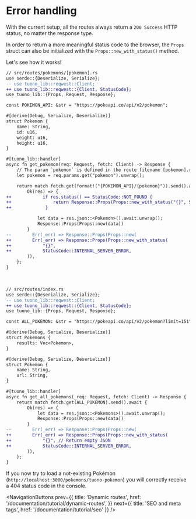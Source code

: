 
<MetaTags 
  title="Tuono - Error handling"
  canonical="https://tuono.dev/documentation/tutorial/error-handling"
  description="Learn how to handle the server side error on your Tuono project"
/>


<Breadcrumbs>
  <Element label="Tutorial" href="/documentation/tutorial" />
  <Element label="Error handling" />
</Breadcrumbs>

# Error handling

With the current setup, all the routes always return a `200 Success` HTTP status, no matter the response type.

In order to return a more meaningful status code to the browser, the `Props` struct can also be initialized with the
`Props::new_with_status()` method.

Let's see how it works!

```diff
// src/routes/pokemons/[pokemon].rs
use serde::{Deserialize, Serialize};
-- use tuono_lib::reqwest::Client;
++ use tuono_lib::reqwest::{Client, StatusCode};
use tuono_lib::{Props, Request, Response};

const POKEMON_API: &str = "https://pokeapi.co/api/v2/pokemon";

#[derive(Debug, Serialize, Deserialize)]
struct Pokemon {
    name: String,
    id: u16,
    weight: u16,
    height: u16,
}

#[tuono_lib::handler]
async fn get_pokemon(req: Request, fetch: Client) -> Response {
    // The param `pokemon` is defined in the route filename [pokemon].rs
    let pokemon = req.params.get("pokemon").unwrap();

    return match fetch.get(format!("{POKEMON_API}/{pokemon}")).send().await {
        Ok(res) => {
++            if res.status() == StatusCode::NOT_FOUND {
++                return Response::Props(Props::new_with_status("{}", StatusCode::NOT_FOUND));
++             }

            let data = res.json::<Pokemon>().await.unwrap();
            Response::Props(Props::new(data))
        }
--        Err(_err) => Response::Props(Props::new(
++        Err(_err) => Response::Props(Props::new_with_status(
++            "{}",
++            StatusCode::INTERNAL_SERVER_ERROR,
        )),
    };
}
```

<br />

```diff
// src/routes/index.rs
use serde::{Deserialize, Serialize};
-- use tuono_lib::reqwest::Client;
++ use tuono_lib::reqwest::{Client, StatusCode};
use tuono_lib::{Props, Request, Response};

const ALL_POKEMON: &str = "https://pokeapi.co/api/v2/pokemon?limit=151";

#[derive(Debug, Serialize, Deserialize)]
struct Pokemons {
    results: Vec<Pokemon>,
}

#[derive(Debug, Serialize, Deserialize)]
struct Pokemon {
    name: String,
    url: String,
}

#[tuono_lib::handler]
async fn get_all_pokemons(_req: Request, fetch: Client) -> Response {
    return match fetch.get(ALL_POKEMON).send().await {
        Ok(res) => {
            let data = res.json::<Pokemons>().await.unwrap();
            Response::Props(Props::new(data))
        }
--        Err(_err) => Response::Props(Props::new(
++        Err(_err) => Response::Props(Props::new_with_status(
++            "{}", // Return empty JSON
++            StatusCode::INTERNAL_SERVER_ERROR,
        )),
    };
}
```

If you now try to load a not-existing Pokémon (`http://localhost:3000/pokemons/tuono-pokemon`) you will
correctly receive a 404 status code in the console.


<NavigationButtons
  prev={{
    title: 'Dynamic routes',
    href: '/documentation/tutorial/dynamic-routes',
  }}
  next={{ title: 'SEO and meta tags', href: '/documentation/tutorial/seo' }}
/>
